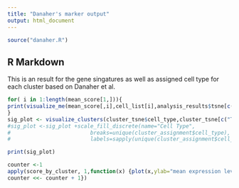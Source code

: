 ```yaml
---
title: "Danaher's marker output"
output: html_document
---
```


```r
source("danaher.R")
```

## R Markdown

This is an result for the gene singatures as well as assigned cell type for each cluster based on Danaher et al. 

```r
for( i in 1:length(mean_score[1,])){
print(visualize_me(mean_score[,i],cell_list[i],analysis_results$tsne[c("TSNE.1","TSNE.2")],title=names(cell_list)[i] ))
}
sig_plot <- visualize_clusters(cluster_tsne$cell_type,cluster_tsne[c("TSNE.1","TSNE.2")],title="Danaher cell-type labels")
#sig_plot <-sig_plot +scale_fill_discrete(name="Cell Type",
#                         breaks=unique(cluster_assignment$cell_type),
#                         labels=sapply(unique(cluster_assignment$cell_type),function(x) names(cell_list[x])))

print(sig_plot)

counter <-1
apply(score_by_cluster, 1,function(x) {plot(x,ylab="mean expression level",xlab="cell type", main=c("Cluster",counter)) 
counter <<- counter + 1})
```


